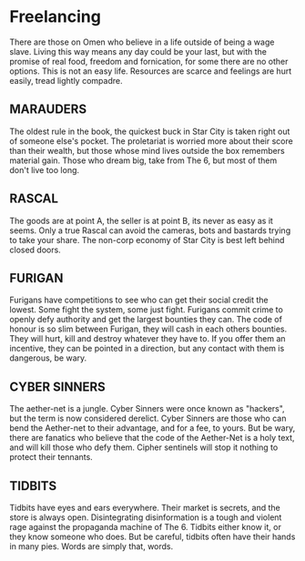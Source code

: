 # Freelancing

There are those on Omen who believe in a life outside of being a wage slave. Living this way means any day could be your last, but with the promise of real food, freedom and fornication, for some there are no other options. This is not an easy life. Resources are scarce and feelings are hurt easily, tread lightly compadre.

## MARAUDERS

The oldest rule in the book, the quickest buck in Star City is taken right out of someone else's pocket. The proletariat is worried more about their score than their wealth, but those whose mind lives outside the box remembers material gain. Those who dream big, take from The 6, but most of them don't live too long.

## RASCAL

The goods are at point A, the seller is at point B, its never as easy as it seems. Only a true Rascal can avoid the cameras, bots and bastards trying to take your share. The non-corp economy of Star City is best left behind closed doors.

## FURIGAN

Furigans have competitions to see who can get their social credit the lowest. Some fight the system, some just fight. Furigans commit crime to openly defy authority and get the largest bounties they can. The code of honour is so slim between Furigan, they will cash in each others bounties. They will hurt, kill and destroy whatever they have to. If you offer them an incentive, they can be pointed in a direction, but any contact with them is dangerous, be wary.

## CYBER SINNERS

The aether-net is a jungle. Cyber Sinners were once known as "hackers", but the term is now considered derelict. Cyber Sinners are those who can bend the Aether-net to their advantage, and for a fee, to yours. But be wary, there are fanatics who believe that the code of the Aether-Net is a holy text, and will kill those who defy them. Cipher sentinels will stop it nothing to protect their tennants.

## TIDBITS

Tidbits have eyes and ears everywhere. Their market is secrets, and the store is always open. Disintegrating disinformation is a tough and violent rage against the propaganda machine of The 6. Tidbits either know it, or they know someone who does. But be careful, tidbits often have their hands in many pies. Words are simply that, words.
